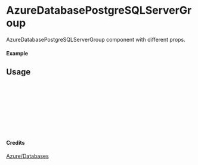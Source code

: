 
<Meta of={AzureDatabasePostgreSQLServerGroup} title="Azure/Databases/AzureDatabasePostgreSQLServerGroup" />

# AzureDatabasePostgreSQLServerGroup

AzureDatabasePostgreSQLServerGroup component with different props.

#### Example

<Canvas of={AzureDatabasePostgreSQLServerGroup.Primary} />

## Usage

```ts
import { AzureDatabasePostgreSQLServerGroup } from "yadl-ui";

const Example = () => {
  return (
      <AzureDatabasePostgreSQLServerGroup />
  );
};

export default Example;
```

#### Credits
[Azure/Databases](https://learn.microsoft.com/en-us/azure/architecture/icons/)
